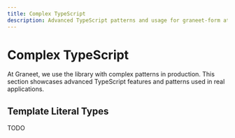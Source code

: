```yaml
---
title: Complex TypeScript
description: Advanced TypeScript patterns and usage for graneet-form at scale
---
```


# Complex TypeScript

At Graneet, we use the library with complex patterns in production. This section showcases advanced TypeScript features and patterns used in real applications.

## Template Literal Types

TODO